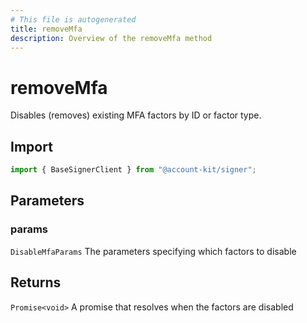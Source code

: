 ```yaml
---
# This file is autogenerated
title: removeMfa
description: Overview of the removeMfa method
---
```


# removeMfa

Disables (removes) existing MFA factors by ID or factor type.

## Import

```ts
import { BaseSignerClient } from "@account-kit/signer";
```

## Parameters

### params

`DisableMfaParams`
The parameters specifying which factors to disable

## Returns

`Promise<void>`
A promise that resolves when the factors are disabled
